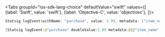 
<Tabs
  groupId="ios-sdk-lang-choice"
  defaultValue="swift"
  values={[
    {label: 'Swift', value: 'swift'},
    {label: 'Objective-C', value: 'objectivec'},
  ]}>
  <TabItem value="swift">

```swift
Statsig.logEvent(withName: "purchase", value: 2.99, metadata: ["item_name": "remove_ads"])
```

  </TabItem>
  <TabItem value="objectivec">

```swift
[Statsig logEvent:@"purchase" doubleValue:2.99 metadata:@{@"item_name" : @"remove_ads"}];
```

  </TabItem>
</Tabs>
